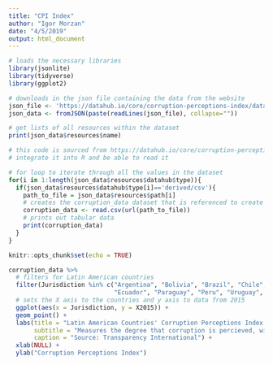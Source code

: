 ```yaml
---
title: "CPI Index"
author: "Igor Morzan"
date: "4/5/2019"
output: html_document
---
```


```r
# loads the necessary libraries
library(jsonlite)
library(tidyverse)
library(ggplot2)

# downloads in the json file containing the data from the website
json_file <- 'https://datahub.io/core/corruption-perceptions-index/datapackage.json'
json_data <- fromJSON(paste(readLines(json_file), collapse=""))

# get lists of all resources within the dataset
print(json_data$resources$name)

# this code is sourced from https://datahub.io/core/corruption-perceptions-index#r in order to 
# integrate it into R and be able to read it

# for loop to iterate through all the values in the dataset
for(i in 1:length(json_data$resources$datahub$type)){
  if(json_data$resources$datahub$type[i]=='derived/csv'){
    path_to_file = json_data$resources$path[i]
    # creates the corruption_data dataset that is referenced to create the plot
    corruption_data <- read.csv(url(path_to_file))
    # prints out tabular data
    print(corruption_data)
  }
}

knitr::opts_chunk$set(echo = TRUE)
```

```r
corruption_data %>%
  # filters for Latin American countries
  filter(Jurisdiction %in% c("Argentina", "Bolivia", "Brazil", "Chile", "Colombia",
                             "Ecuador", "Paraguay", "Peru", "Uruguay", "Venezuela")) %>%
  # sets the X axis to the countries and y axis to data from 2015
  ggplot(aes(x = Jurisdiction, y = X2015)) +
  geom_point() +
  labs(title = "Latin American Countries' Corruption Perceptions Index for 2015", 
       subtitle = "Measures the degree that corruption is percieved, with higher values representing less corruption",
       caption = "Source: Transparency International") +
  xlab(NULL) +
  ylab("Corruption Perceptions Index")
```
